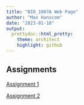 ```yaml
---
title: "BIO_1007A Web Page"
author: "Max Hanscom"
date: "2023-01-10"
output:
  prettydoc::html_pretty:
    theme: architect
    highlight: github
---
```



## Assignments

[Assignment 1](Assignment_1.html)

[Assignment 2](Assignment_2.html)
